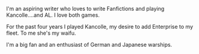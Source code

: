 {{Template|title1 = Naval district Admiral|image1 = MUTCHUKI.jpg|admiral_name = Weiss|server = ??? Naval district|starter = Fubuki|hq_level = 120}}I'm an aspiring writer who loves to write Fanfictions and playing Kancolle....and AL. I love both games.

For the past four years I played Kancolle, my desire to add Enterprise to my fleet. To me she's my waifu.

I'm a big fan and an enthusiast of German and Japanese warships.